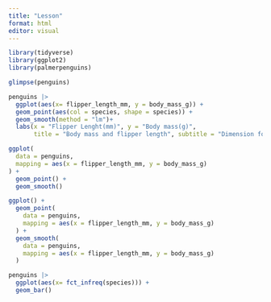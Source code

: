 ```yaml
---
title: "Lesson"
format: html
editor: visual
---
```


```r
library(tidyverse)
library(ggplot2)
library(palmerpenguins)
```

```r
glimpse(penguins)
```

```r
penguins |> 
  ggplot(aes(x= flipper_length_mm, y = body_mass_g)) +
  geom_point(aes(col = species, shape = species)) +
  geom_smooth(method = "lm")+
  labs(x = "Flipper Lenght(mm)", y = "Body mass(g)",
       title = "Body mass and flipper length", subtitle = "Dimension for Adile, Chinstrap and Gentoo")
```

```r
ggplot(
  data = penguins,
  mapping = aes(x = flipper_length_mm, y = body_mass_g)
) +
  geom_point() +
  geom_smooth()

ggplot() +
  geom_point(
    data = penguins,
    mapping = aes(x = flipper_length_mm, y = body_mass_g)
  ) +
  geom_smooth(
    data = penguins,
    mapping = aes(x = flipper_length_mm, y = body_mass_g)
  )
```

```r
penguins |> 
  ggplot(aes(x= fct_infreq(species))) +
  geom_bar()
```
